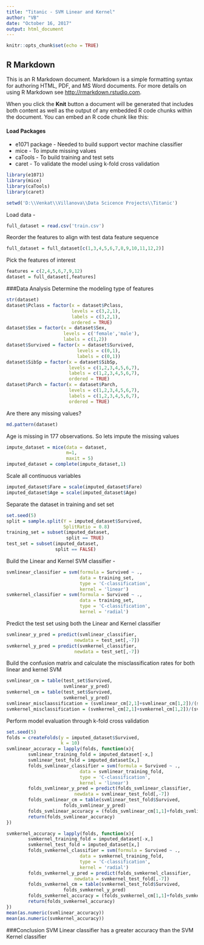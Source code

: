 ```yaml
---
title: "Titanic - SVM Linear and Kernel"
author: "VB"
date: "October 16, 2017"
output: html_document
---
```


```r
knitr::opts_chunk$set(echo = TRUE)
```

## R Markdown

This is an R Markdown document. Markdown is a simple formatting syntax for authoring HTML, PDF, and MS Word documents. For more details on using R Markdown see <http://rmarkdown.rstudio.com>.

When you click the **Knit** button a document will be generated that includes both content as well as the output of any embedded R code chunks within the document. You can embed an R code chunk like this:

#### Load Packages 
* e1071 package - Needed to build support vector machine classifier
* mice - To impute missing values
* caTools - To build training and test sets
* caret - To validate the model using k-fold cross validation
```r
library(e1071)
library(mice)
library(caTools)
library(caret)
```
```r
setwd('D:\\Venkat\\Villanova\\Data Scicence Projects\\Titanic')
```
Load data -
```r
full_dataset = read.csv('train.csv')
```
Reorder the features to align with test data feature sequence
```r
full_dataset = full_dataset[c(1,3,4,5,6,7,8,9,10,11,12,2)]
```
Pick the features of interest
```r
features = c(2,4,5,6,7,9,12)
dataset = full_dataset[,features]
```
###Data Analysis
Determine the modeling type of features
```r
str(dataset)
dataset$Pclass = factor(x = dataset$Pclass,
                        levels = c(3,2,1),
                        labels = c(3,2,1),
                        ordered = TRUE)
dataset$Sex = factor(x = dataset$Sex,
                     levels = c('female','male'),
                     labels = c(1,2))
dataset$Survived = factor(x = dataset$Survived,
                          levels = c(0,1),
                          labels = c(0,1))
dataset$SibSp = factor(x = dataset$SibSp,
                       levels = c(1,2,3,4,5,6,7),
                       labels = c(1,2,3,4,5,6,7),
                       ordered = TRUE)
dataset$Parch = factor(x = dataset$Parch,
                       levels = c(1,2,3,4,5,6,7),
                       labels = c(1,2,3,4,5,6,7),
                       ordered = TRUE)
```
Are there any missing values?
```r
md.pattern(dataset)
```
Age is missing in 177 observations. So lets impute the missing values
```r
impute_dataset = mice(data = dataset,
                      m=1,
                      maxit = 5)
imputed_dataset = complete(impute_dataset,1)
```
Scale all continuous variables
```r
imputed_dataset$Fare = scale(imputed_dataset$Fare)
imputed_dataset$Age = scale(imputed_dataset$Age)
```
Separate the dataset in training and set set
```r
set.seed(5)
split = sample.split(Y = imputed_dataset$Survived,
                     SplitRatio = 0.8)
training_set = subset(imputed_dataset,
                      split == TRUE)
test_set = subset(imputed_dataset,
                  split == FALSE)
```
Build the Linear and Kernel SVM classifier -
```r
svmlinear_classifier = svm(formula = Survived ~ .,
                           data = training_set,
                           type = 'C-classification',
                           kernel = 'linear')
svmkernel_classifier = svm(formula = Survived ~ .,
                           data = training_set,
                           type = 'C-classification',
                           kernel = 'radial')
```
Predict the test set using both the Linear and Kernel classifier
```r
svmlinear_y_pred = predict(svmlinear_classifier,
                         newdata = test_set[,-7])
svmkernel_y_pred = predict(svmkernel_classifier,
                         newdata = test_set[,-7])
```
Build the confusion matrix and calculate the misclassification rates for both linear and kernel SVM
```r
svmlinear_cm = table(test_set$Survived, 
                     svmlinear_y_pred)
svmkernel_cm = table(test_set$Survived,
                     svmkernel_y_pred)
svmlinear_misclaassification = (svmlinear_cm[2,1]+svmlinear_cm[1,2])/(svmlinear_cm[1,1]+svmlinear_cm[1,2]+svmlinear_cm[2,1]+svmlinear_cm[2,2])
svmkernel_misclassification = (svmkernel_cm[2,1]+svmkernel_cm[1,2])/(svmkernel_cm[1,1]+svmkernel_cm[1,2]+svmkernel_cm[2,1]+svmkernel_cm[2,2])
```
Perform model evaluation through k-fold cross validation
```r
set.seed(5)
folds = createFolds(y = imputed_dataset$Survived,
                    k = 10)
svmlinear_accuracy = lapply(folds, function(x){
        svmlinear_training_fold = imputed_dataset[-x,]
        svmlinear_test_fold = imputed_dataset[x,]
        folds_svmlinear_classifier = svm(formula = Survived ~ .,
                           data = svmlinear_training_fold,
                           type = 'C-classification',
                           kernel = 'linear')
        folds_svmlinear_y_pred = predict(folds_svmlinear_classifier,
                         newdata = svmlinear_test_fold[,-7])
        folds_svmlinear_cm = table(svmlinear_test_fold$Survived, 
                     folds_svmlinear_y_pred)
        folds_svmlinear_accuracy = (folds_svmlinear_cm[1,1]+folds_svmlinear_cm[2,2])/(folds_svmlinear_cm[1,1]+folds_svmlinear_cm[1,2]+folds_svmlinear_cm[2,1]+folds_svmlinear_cm[2,2])
        return(folds_svmlinear_accuracy)
})

svmkernel_accuracy = lapply(folds, function(x){
        svmkernel_training_fold = imputed_dataset[-x,]
        svmkernel_test_fold = imputed_dataset[x,]
        folds_svmkernel_classifier = svm(formula = Survived ~ .,
                           data = svmkernel_training_fold,
                           type = 'C-classification',
                           kernel = 'radial')
        folds_svmkernel_y_pred = predict(folds_svmkernel_classifier,
                         newdata = svmkernel_test_fold[,-7])
        folds_svmkernel_cm = table(svmkernel_test_fold$Survived, 
                     folds_svmkernel_y_pred)
        folds_svmkernel_accuracy = (folds_svmkernel_cm[1,1]+folds_svmkernel_cm[2,2])/(folds_svmkernel_cm[1,1]+folds_svmkernel_cm[1,2]+folds_svmkernel_cm[2,1]+folds_svmkernel_cm[2,2])
        return(folds_svmkernel_accuracy)
})
mean(as.numeric(svmlinear_accuracy))
mean(as.numeric(svmkernel_accuracy))
```
###Conclusion
SVM Linear classifier has a greater accuracy than the SVM Kernel classifier
